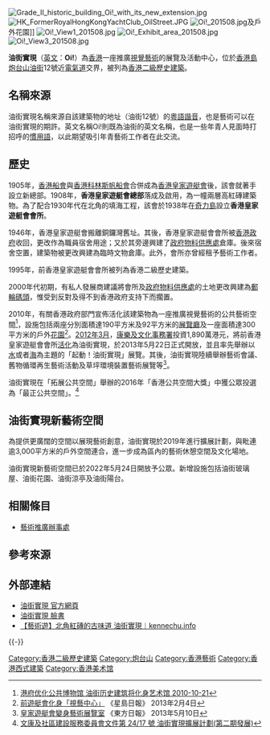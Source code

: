 [[File:Grade_II_historic_building_Oi!_with_its_new_extension.jpg|alt=紅磚建築群]]
[[File:HK_FormerRoyalHongKongYachtClub_OilStreet.JPG|thumb]]
[[File:Oi!_201508.jpg|thumb]]及戶外花園]]
[[File:Oi!_View1_201508.jpg|thumb]]
[[File:Oi!_Exhibit_area_201508.jpg|thumb]]
[[File:Oi!_View3_201508.jpg|thumb]]

'''油街實現'''（[[英文|英文]]：'''Oi!'''）為[[香港|香港]]一座推廣[[視覺藝術|視覺藝術]]的展覽及活動中心，位於[[香港島|香港島]][[炮台山|炮台山]][[油街|油街]]12號近[[電氣道|電氣道]]交界，被列為[[香港二級歷史建築|香港二級歷史建築]]。

== 名稱來源 ==
油街實現名稱來源自該建築物的地址（油街12號）的[[粵語|粵語]][[諧音|諧音]]，也是藝術可以在油街實現的期許。英文名稱Oi!則既為油街的英文名稱，也是一些年青人見面時打招呼的[[慣用語|慣用語]]，以此期望吸引年青藝術工作者在此交流。

==歷史==
1905年，[[香港船會|香港船會]]與[[香港科林斯帆船會|香港科林斯帆船會]]合併成為[[香港遊艇會|香港皇家遊艇會]]後，該會就著手設立新總部。1908年，'''香港皇家遊艇會總部'''落成及啟用，為一幢兩層高紅磚建築物。為了配合1930年代在北角的填海工程，該會於1938年在[[奇力島|奇力島]]設立'''香港皇家遊艇會會所'''。

1946年，香港皇家遊艇會搬離銅鑼灣舊址。其後，香港皇家遊艇會會所被[[香港政府|香港政府]]收回，更改作為職員宿舍用途；又於其旁邊興建了[[政府物料供應處|政府物料供應處]]倉庫。後來宿舍空置，建築物被更改興建為臨時文物倉庫。此外，會所亦曾經租予藝術工作者。

1995年，前香港皇家遊艇會會所被列為香港二級歷史建築。

2000年代初期，有私人發展商建議將會所及[[政府物料供應處|政府物料供應處]]的土地更改興建為[[客運樓|郵輪碼頭]]，惟受到反對及得不到香港政府支持下而擱置。

2010年，有關香港政府部門宣佈活化該建築物為一座推廣視覺藝術的公共藝術空間<ref>[http://news.ifeng.com/gundong/detail_2010_10/21/2855644_0.shtml 港府优化公共博物馆 油街历史建筑将化身艺术馆 2010-10-21]{{Dead link}}</ref>，設施包括兩座分別面積達190平方米及92平方米的[[展覽廳|展覽廳]]及一座面積達300平方米的戶外[[花園|花園]]<ref>[http://hk.news.yahoo.com/前遊艇會化身-視藝中心-220146586.html 前遊艇會化身「視藝中心」] {{Wayback|url=http://hk.news.yahoo.com/%E5%89%8D%E9%81%8A%E8%89%87%E6%9C%83%E5%8C%96%E8%BA%AB-%E8%A6%96%E8%97%9D%E4%B8%AD%E5%BF%83-220146586.html |date=20140127055436 }} 《星島日報》 2013年2月4日</ref>。[[2012年3月|2012年3月]]，[[康樂及文化事務署|康樂及文化事務署]]投資1,890萬港元，將前香港皇家遊艇會會所[[活化|活化]]為油街實現，於2013年5月22日正式開放，並且率先舉辦以[[水|水]]或者[[海|海]]為主題的「起動！油街實現」展覽。其後，油街實現陸續舉辦藝術會議、舊物循環再生藝術活動及草坪環境裝置藝術展覽等<ref>[http://orientaldaily.on.cc/cnt/news/20130510/00176_017.html 皇家遊艇會變身藝術展覽室] {{Wayback|url=http://orientaldaily.on.cc/cnt/news/20130510/00176_017.html |date=20130608212319 }} 《東方日報》 2013年5月10日</ref>。

油街實現在「拓展公共空間」舉辦的2016年「香港公共空間大獎」中獲公眾投選為「最正公共空間」。<ref name=dc201707>[https://www.districtcouncils.gov.hk/east/doc/2016_2019/tc/committee_meetings_doc/clcbsc/12368/e_clsbsc_2017_024_tc.pdf 文康及社區建設服務委員會文件第 24/17 號 油街實現擴展計劃(第二期發展)]</ref>
== 油街實現新藝術空間 ==
為提供更廣闊的空間以展現藝術創意，油街實現於2019年進行擴展計劃，與毗連逾3,000平方米的戶外空間連合，進一步成為區內的藝術休憩空間及文化場地。

油街實現新藝術空間已於2022年5月24日開放予公眾。新增設施包括油街玻璃屋、油街花園、油街涼亭及油街陽台。

== 相關條目 ==
*[[藝術推廣辦事處|藝術推廣辦事處]]

==參考來源==
{{reflist}}

== 外部連結 ==
{{stack begin}}
{{commonscat|Former Royal Hong Kong Yacht Club}}
{{stack end}}
*[https://www.lcsd.gov.hk/CE/Museum/APO/zh_TW/web/apo/oi.html 油街實現 官方網頁] {{Wayback|url=https://www.lcsd.gov.hk/CE/Museum/APO/zh_TW/web/apo/oi.html |date=20130727110028 }}
*[http://www.facebook.com/oioilstreetartspace/ 油街實現 臉書] {{Wayback|url=http://www.facebook.com/oioilstreetartspace/ |date=20141127092007 }}
*[https://www.kennechu.info/2019/09/OilStreetArtSpace.html 【藝術遊】北角紅磚的古味道 油街實現︱kennechu.info] {{Wayback|url=https://www.kennechu.info/2019/09/OilStreetArtSpace.html |date=20201124093019 }}

{{-}}
{{香港二級歷史建築}}
{{香港藝術|state=expanded}}

[[Category:香港二級歷史建築|Category:香港二級歷史建築]]
[[Category:炮台山|Category:炮台山]]
[[Category:香港藝術|Category:香港藝術]]
[[Category:香港西式建築|Category:香港西式建築]]
[[Category:香港美术馆|Category:香港美术馆]]